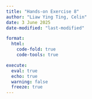```yaml
---
title: "Hands-on Exercise 8"
author: "Liaw Ying Ting, Celin"
date: 3 June 2025
date-modified: "last-modified"

format:
  html:
    code-fold: true
    code-tools: true

execute: 
  eval: true
  echo: true
  warning: false
  freeze: true
---
```

